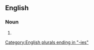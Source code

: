 ==English==

===Noun===
{{head|en|noun form}}

# {{plural of|en|manufactory}}

[[Category:English plurals ending in "-ies"]]